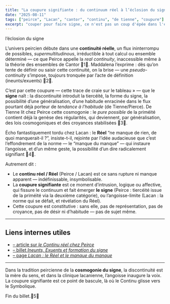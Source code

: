 ```yaml
---
title: "La coupure signifiante : du continuum réel à l’éclosion du signe"
date: "2025-08-11"
tags: ["peirce", "Lacan", "cantor", "continu", "de tienne", "coupure"]
excerpt: "couper pour faire signe, ce n'est pas un coup d'épée dans l'eau"
---
```


l’éclosion du signe

L’univers peircien débute dans une **continuité réelle**, un flux ininterrompu de possibles, *supermultitudinous*, irréductible à tout calcul ou ensemble déterminé — ce que Peirce appelle la *real continuity*, inaccessible même à la théorie des ensembles de Cantor 1. Maddalena l’exprime : dès qu’on tente de définir ou saisir cette continuité, on la brise — une *pseudo-continuity* s’impose, toujours tronquée par l’acte de définition (ineunts/exuents) 2.

C’est par cette coupure — cette trace de craie sur le tableau » — que le **signe** naît : la discontinuité introduit la tiercéité, la forme du signe, la possibilité d’une généralisation, d’une habitude enracinée dans le flux pourtant déjà porteur de *tendance à l’habitude* (de Tienne/Pierce). De Tienne lit chez Peirce cette cosmogonie : le *pure possible* de la priméité contient déjà la genèse des régularités, qui deviennent, par généralisation, des lois cosmogoniques et des croyances stabilisées 3.

Écho fantastiquement tordu chez Lacan : le **Réel** “ne manque de rien, de quoi manquerait-il ?”, insiste-t-il, rejointe par l’idée audacieuse que c’est l’effondrement de la norme — le “manque du manque” — qui instaure l’angoisse, et d’un même geste, la possibilité d’un dire radicalement signifiant 4.

Autrement dit :
- Le **continu réel / Réel** (Peirce / Lacan) est ce sans rupture ni manque apparent — indéfinissable, insymbolisable.
- La **coupure signifiante** est ce moment d’intrusion, logique ou affective, qui fissure le continuum et fait émerger **le signe** (Peirce : tiercéité issue de la priméité via la deuxième catégorie), ou l’angoisse-limite (Lacan : la norme qui se défait, et révélation du Réel).
- Cette coupure est constitutive : sans elle, pas de représentation, pas de croyance, pas de désir ni d’habitude — pas de sujet même.

---

## Liens internes utiles
- [– article sur *le Continu réel chez Peirce*](/peirce-continu-reel)  
- [– billet *Ineunts, Exuents et formation du signe*](/ineunts-exuents)  
- [– page *Lacan : le Réel et le manque du manque*](/lacan-reel-manque)

---

Dans la tradition peircienne de la **cosmogonie du signe**, la discontinuité est la mère du sens, et dans la clinique lacanienne, l’angoisse inaugure la voix. La coupure signifiante est ce point de bascule, là où le Continu glisse vers le Symbolique.

Fin du billet.5